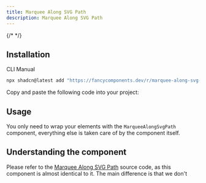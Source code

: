 ```yaml
---
title: Marquee Along SVG Path
description: Marquee Along SVG Path
---
```


{/* <ComponentPreview name="marquee-along-svg-path-demo" /> */}

## Installation

<Tabs defaultValue="cli">

<TabsList>
  <TabsTrigger value="cli">CLI</TabsTrigger>
  <TabsTrigger value="manual">Manual</TabsTrigger>
</TabsList>
<TabsContent value="cli">

```bash
npx shadcn@latest add "https://fancycomponents.dev/r/marquee-along-svg-path.json"
```

</TabsContent>
<TabsContent value="manual">

<Steps>

<Step>Copy and paste the following code into your project:</Step>

<ComponentSource name="marquee-along-svg-path" />

</Steps>

</TabsContent>
</Tabs>

## Usage

You only need to wrap your elements with the `MarqueeAlongSvgPath` component, everything else is taken care of by the component itself.

## Understanding the component

Please refer to the [Marquee Along SVG Path](https://github.com/danielpetho/fancy/blob/main/src/fancy/components/blocks/marquee-along-svg-path.tsx) source code, as this component is almost identical to it. The main difference is that we don't 

<ComponentPreview name="marquee-along-svg-path-scroll-demo" />


